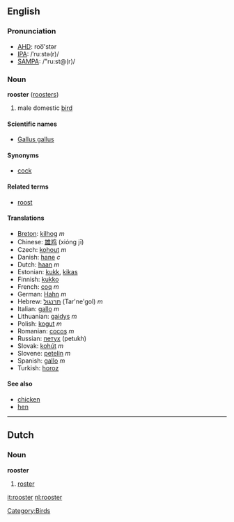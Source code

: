==English==
=== Pronunciation ===
*[[w:AHD|AHD]]: roo͞'stər
*[[w:IPA|IPA]]: /ˈruːstə(r)/
*[[w:SAMPA|SAMPA]]: /"ru:st@(r)/

=== Noun ===
'''rooster''' ([[roosters]])
# male domestic [[bird]]

====Scientific names====
*[[Gallus gallus]]

==== Synonyms ====
*[[cock]]

==== Related terms ====
*[[roost]]

==== Translations ====
*[[Breton]]: [[kilhog]] ''m''
*Chinese: [[雄鸡]] (xióng jī)
*Czech: [[kohout]] ''m''
*Danish: [[hane]] ''c''
*Dutch: [[haan]] ''m''
*Estonian: [[kukk]], [[kikas]]
*Finnish: [[kukko]]
*French: [[coq]] ''m''
*German: [[Hahn]] ''m''
*Hebrew: [[תרנגול]] (Tar'ne'gol) ''m''
*Italian: [[gallo]] ''m''
*Lithuanian: [[gaidys]] ''m''
*Polish: [[kogut]] ''m''
*Romanian: [[cocoş]] ''m''
*Russian: [[петух]] (petukh)
*Slovak: [[kohút]] ''m''
*Slovene: [[petelin]] ''m''
*Spanish: [[gallo]] ''m''
*Turkish: [[horoz]]

==== See also ====
*[[chicken]]
*[[hen]]

----

==Dutch==
===Noun===
'''rooster'''

# [[roster]]

[[Category:Birds]]

[[it:rooster]]
[[nl:rooster]]
